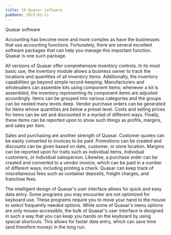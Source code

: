 ```yaml
---
title: 19 Quasar software
pubDate: 2023-01-11
---
```


Quasar software

Accounting has become more and more complex as have the businesses that use accounting functions. Fortunately, there are several excellent software packages that can help you manage this important function. Quasar is one such package.

All versions of Quasar offer comprehensive inventory controls. In its most basic use, the inventory module allows a business owner to track the locations and quantities of all inventory items. Additionally, the inventory capabilities go beyond simple record-keeping. Manufacturers and wholesalers can assemble kits using component items; whenever a kit is assembled, the inventory representing its component items are adjusted accordingly. Items can be grouped into various categories and the groups can be nested many levels deep. Vendor purchase orders can be generated for items whose quantities are below a preset level. Costs and selling prices for items can be set and discounted in a myriad of different ways. Finally, these items can be reported upon to show such things as profits, margins, and sales per item. 

Sales and purchasing are another strength of Quasar. Customer quotes can be easily converted to invoices to be paid. Promotions can be created and discounts can be given based on date, customer, or store location. Margins can be reported upon for traits such as individual items, individual customers, or individual salesperson. Likewise, a purchase order can be created and converted to a vendor invoice, which can be paid in a number of different ways, including printing a check. Quasar can keep track of miscellaneous fees such as container deposits, freight charges, and franchise fees.

The intelligent design of Quasar's user interface allows for quick and easy data entry. Some programs you may encounter are not optimized for keyboard use. These programs require you to move your hand to the mouse to select frequently needed options. While some of Quasar's menu options are only mouse-accessible, the bulk of Quasar's user interface is designed in such a way that you can keep you hands on the keyboard by using special shortcuts. This allows for faster data entry, which can save time (and therefore money) in the long run.